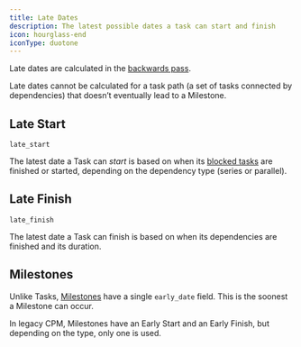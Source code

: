 ```yaml
---
title: Late Dates
description: The latest possible dates a task can start and finish
icon: hourglass-end
iconType: duotone
---
```

Late dates are calculated in the [backwards pass](/calculating_schedules#backwards-pass-calculate-late-dates).

Late dates cannot be calculated for a task path (a set of tasks connected by dependencies) that doesn’t eventually lead to a Milestone.

## Late Start

`late_start`

The latest date a Task can *start* is based on when its [blocked tasks](/terms/dependencies) are finished or started, depending on the dependency type (series or parallel).

## Late Finish

`late_finish`

The latest date a Task can finish is based on when its dependencies are finished and its duration.

## Milestones

Unlike Tasks, [Milestones](/terms/milestone) have a single `early_date` field. This is the soonest a Milestone can occur.

<Callout title="Legacy CPM" type="warn">
 In legacy CPM, Milestones have an Early Start and an Early Finish, but depending on the type, only one is used.
</Callout>